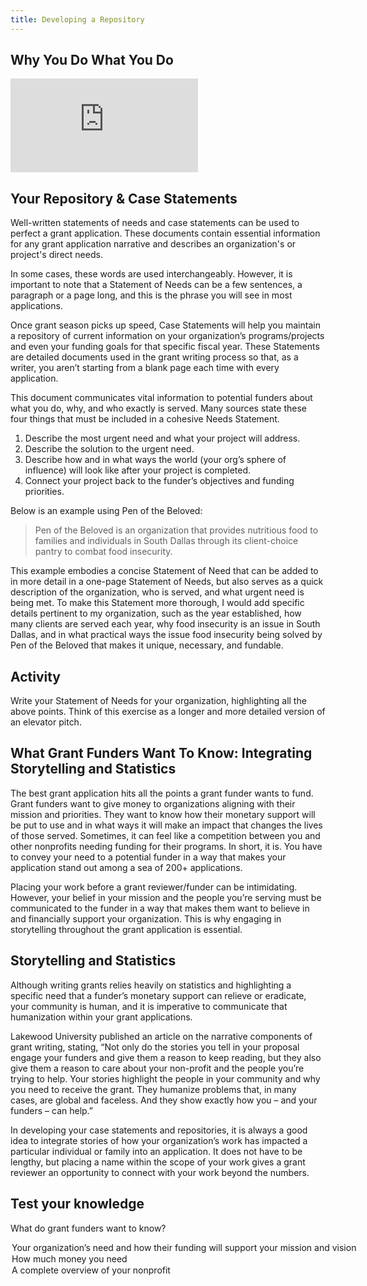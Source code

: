 ```yaml
---
title: Developing a Repository
---
```


## Why You Do What You Do

<Embed src="https://player.vimeo.com/video/951184225" />

## Your Repository & Case Statements

Well-written statements of needs and case statements can be used to perfect a grant application. These documents contain essential information for any grant application narrative and describes an organization's or project's direct needs.

In some cases, these words are used interchangeably. However, it is important to note that a Statement of Needs can be a few sentences, a paragraph or a page long, and this is the phrase you will see in most applications.

Once grant season picks up speed, Case Statements will help you maintain a repository of current information on your organization’s programs/projects and even your funding goals for that specific fiscal year. These Statements are detailed documents used in the grant writing process so that, as a writer, you aren’t starting from a blank page each time with every application.

This document communicates vital information to potential funders about what you do, why, and who exactly is served. Many sources state these four things that must be included in a cohesive Needs Statement.

1. Describe the most urgent need and what your project will address.
2. Describe the solution to the urgent need.
3. Describe how and in what ways the world (your org’s sphere of influence) will look like after your project is completed.
4. Connect your project back to the funder’s objectives and funding priorities.

Below is an example using Pen of the Beloved:

> Pen of the Beloved is an organization that provides nutritious food to families and individuals in South Dallas through its client-choice pantry to combat food insecurity.

This example embodies a concise Statement of Need that can be added to in more detail in a one-page Statement of Needs, but also serves as a quick description of the organization, who is served, and what urgent need is being met. To make this Statement more thorough, I would add specific details pertinent to my organization, such as the year established, how many clients are served each year, why food insecurity is an issue in South Dallas, and in what practical ways the issue food insecurity being solved by Pen of the Beloved that makes it unique, necessary, and fundable. 

## Activity

Write your Statement of Needs for your organization, highlighting all the above points. Think of this exercise as a longer and more detailed version of an elevator pitch. 

## What Grant Funders Want To Know: Integrating Storytelling and Statistics

The best grant application hits all the points a grant funder wants to fund. Grant funders want to give money to organizations aligning with their mission and priorities. They want to know how their monetary support will be put to use and in what ways it will make an impact that changes the lives of those served. Sometimes, it can feel like a competition between you and other nonprofits needing funding for their programs. In short, it is. You have to convey your need to a potential funder in a way that makes your application stand out among a sea of 200+ applications.

Placing your work before a grant reviewer/funder can be intimidating. However, your belief in your mission and the people you’re serving must be communicated to the funder in a way that makes them want to believe in and financially support your organization. This is why engaging in storytelling throughout the grant application is essential. 

## Storytelling and Statistics

Although writing grants relies heavily on statistics and highlighting a specific need that a funder’s monetary support can relieve or eradicate, your community is human, and it is imperative to communicate that humanization within your grant applications. 

Lakewood University published an article on the narrative components of grant writing, stating, “Not only do the stories you tell in your proposal engage your funders and give them a reason to keep reading, but they also give them a reason to care about your non-profit and the people you’re trying to help. Your stories highlight the people in your community and why you need to receive the grant. They humanize problems that, in many cases, are global and faceless. And they show exactly how you – and your funders – can help.”

In developing your case statements and repositories, it is always a good idea to integrate stories of how your organization’s work has impacted a particular individual or family into an application. It does not have to be lengthy, but placing a name within the scope of your work gives a grant reviewer an opportunity to connect with your work beyond the numbers.

<Box>

  ## Test your knowledge

  What do grant funders want to know?

  <MultipleChoice>
    <Option isCorrect>
      Your organization’s need and how their funding will support your mission and vision
    </Option>
    <Option>
      How much money you need
    </Option>
    <Option>
      A complete overview of your nonprofit
    </Option>
  </MultipleChoice>

</Box>
